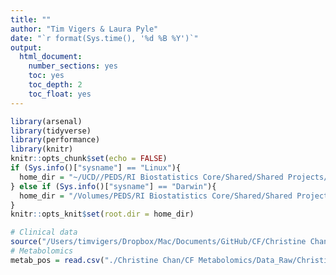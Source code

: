 ```yaml
---
title: ""
author: "Tim Vigers & Laura Pyle"
date: "`r format(Sys.time(), '%d %B %Y')`"
output:
  html_document:
    number_sections: yes
    toc: yes
    toc_depth: 2
    toc_float: yes
---
```


```r
library(arsenal)
library(tidyverse)
library(performance)
library(knitr)
knitr::opts_chunk$set(echo = FALSE)
if (Sys.info()["sysname"] == "Linux"){
  home_dir = "~/UCD//PEDS/RI Biostatistics Core/Shared/Shared Projects/Vigers/CF"
} else if (Sys.info()["sysname"] == "Darwin"){
  home_dir = "/Volumes/PEDS/RI Biostatistics Core/Shared/Shared Projects/Vigers/CF"
}
knitr::opts_knit$set(root.dir = home_dir)
```

```r
# Clinical data
source("/Users/timvigers/Dropbox/Mac/Documents/GitHub/CF/Christine Chan/CF Metabolomics/import_data.r")
# Metabolomics
metab_pos = read.csv("./Christine Chan/CF Metabolomics/Data_Raw/Christine Chan - CF-Diabetes - C18 Pos.csv")
```
